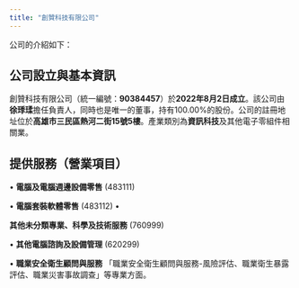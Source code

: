 ```yaml
---
title: "創贊科技有限公司"
---
```


公司的介紹如下：

## **公司設立與基本資訊**

創贊科技有限公司（統一編號：**90384457**）於**2022年8月2日成立**。該公司由**徐㻑瑈**擔任負責人，同時也是唯一的董事，持有100.00%的股份。公司的註冊地址位於**高雄市三民區熱河二街15號5樓**。產業類別為**資訊科技**及其他電子零組件相關業。

## **提供服務（營業項目）**

• **電腦及電腦週邊設備零售** (483111)

• **電腦套裝軟體零售** (483112) •

**其他未分類專業、科學及技術服務** (760999)

• **其他電腦諮詢及設備管理** (620299)

• **職業安全衛生顧問與服務** 「職業安全衛生顧問與服務-風險評估、職業衛生暴露評估、職業災害事故調查」等專業方面。
